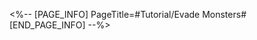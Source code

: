 <%-- [PAGE_INFO]
PageTitle=#Tutorial/Evade Monsters#
[END_PAGE_INFO] --%>
{{Tutorial
|sort      = 807901
|title     = Evade Monsters
|subtitle  = 
|type      = 
|about     = 
|image1    = Tutorial Evade Monsters 1.png{{subst:void|<!--$UPLOAD:<<SpriteOutput/TutorialPic/TutorialPage_807901.png>-<Tutorial Evade Monsters 1.png>-<Tutorial Files>>-->}}
|text1     = While controlling Peppy in Sync Mode, if Peppy gets detected by any nearby monsters, it will activate its emergency escape device and return to the nearest safety area.
|image2    = Tutorial Evade Monsters 2.png{{subst:void|<!--$UPLOAD:<<SpriteOutput/TutorialPic/TutorialPage_807902.png>-<Tutorial Evade Monsters 2.png>-<Tutorial Files>>-->}}
|text2     = Please observe the monsters' paths and utilize objects in the map to obstruct their line of sight. Reach the destination without being detected by the monsters.
}}